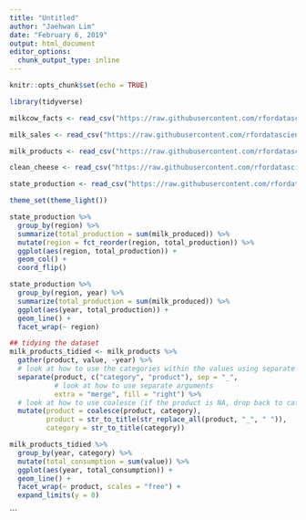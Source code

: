 ```yaml
---
title: "Untitled"
author: "Jaehwan Lim"
date: "February 6, 2019"
output: html_document
editor_options: 
  chunk_output_type: inline
---
```


```r
knitr::opts_chunk$set(echo = TRUE)
```

```r
library(tidyverse)

milkcow_facts <- read_csv("https://raw.githubusercontent.com/rfordatascience/tidytuesday/master/data/2019/2019-01-29/milkcow_facts.csv")

milk_sales <- read_csv("https://raw.githubusercontent.com/rfordatascience/tidytuesday/master/data/2019/2019-01-29/fluid_milk_sales.csv")

milk_products <- read_csv("https://raw.githubusercontent.com/rfordatascience/tidytuesday/master/data/2019/2019-01-29/milk_products_facts.csv")

clean_cheese <- read_csv("https://raw.githubusercontent.com/rfordatascience/tidytuesday/master/data/2019/2019-01-29/clean_cheese.csv")

state_production <- read_csv("https://raw.githubusercontent.com/rfordatascience/tidytuesday/master/data/2019/2019-01-29/state_milk_production.csv")

theme_set(theme_light())

```

```r
state_production %>% 
  group_by(region) %>% 
  summarize(total_production = sum(milk_produced)) %>%
  mutate(region = fct_reorder(region, total_production)) %>% 
  ggplot(aes(region, total_production)) +
  geom_col() + 
  coord_flip()
```

```r
state_production %>% 
  group_by(region, year) %>% 
  summarize(total_production = sum(milk_produced)) %>% 
  ggplot(aes(year, total_production)) +
  geom_line() +
  facet_wrap(~ region)

```

```r
## tidying the dataset
milk_products_tidied <- milk_products %>% 
  gather(product, value, -year) %>%
  # look at how to use the categories within the values using separate
  separate(product, c("category", "product"), sep = "_", 
           # look at how to use separate arguments 
           extra = "merge", fill = "right") %>% 
  # look at how to use coalesce (if the product is NA, drop back to category)
  mutate(product = coalesce(product, category), 
         product = str_to_title(str_replace_all(product, "_", " ")), 
         category = str_to_title(category)) 
```

```r
milk_products_tidied %>% 
  group_by(year, category) %>% 
  mutate(total_consumption = sum(value)) %>% 
  ggplot(aes(year, total_consumption)) + 
  geom_line() + 
  facet_wrap(~ product, scales = "free") + 
  expand_limits(y = 0)
```

```

